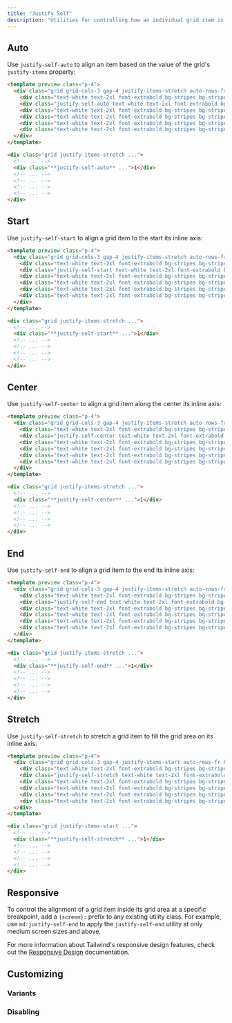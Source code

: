 ```yaml
---
title: "Justify Self"
description: "Utilities for controlling how an individual grid item is aligned along its inline axis."
---
```




## Auto

Use `justify-self-auto` to align an item based on the value of the grid's `justify-items` property:

```html purple
<template preview class="p-4">
  <div class="grid grid-cols-3 gap-4 justify-items-stretch auto-rows-fr h-32">
    <div class="text-white text-2xl font-extrabold bg-stripes bg-stripes-purple-500 rounded-md flex justify-center items-center px-4 py-2"></div>
    <div class="justify-self-auto text-white text-2xl font-extrabold bg-purple-500 rounded-md flex justify-center items-center px-4 py-2">1</div>
    <div class="text-white text-2xl font-extrabold bg-stripes bg-stripes-purple-500 rounded-md flex justify-center items-center px-4 py-2"></div>
    <div class="text-white text-2xl font-extrabold bg-stripes bg-stripes-purple-500 rounded-md flex justify-center items-center px-4 py-2"></div>
    <div class="text-white text-2xl font-extrabold bg-stripes bg-stripes-purple-500 rounded-md flex justify-center items-center px-4 py-2"></div>
    <div class="text-white text-2xl font-extrabold bg-stripes bg-stripes-purple-500 rounded-md flex justify-center items-center px-4 py-2"></div>
  </div>
</template>

<div class="grid justify-items-stretch ...">
  <!-- ... -->
  <div class="**justify-self-auto** ...">1</div>
  <!-- ... -->
  <!-- ... -->
  <!-- ... -->
  <!-- ... -->
</div>
```

## Start

Use `justify-self-start` to align a grid item to the start its inline axis:

```html emerald
<template preview class="p-4">
  <div class="grid grid-cols-3 gap-4 justify-items-stretch auto-rows-fr h-32">
    <div class="text-white text-2xl font-extrabold bg-stripes bg-stripes-emerald-500 rounded-md flex justify-center items-center px-4 py-2"></div>
    <div class="justify-self-start text-white text-2xl font-extrabold bg-emerald-500 rounded-md flex justify-center items-center px-4 py-2">1</div>
    <div class="text-white text-2xl font-extrabold bg-stripes bg-stripes-emerald-500 rounded-md flex justify-center items-center px-4 py-2"></div>
    <div class="text-white text-2xl font-extrabold bg-stripes bg-stripes-emerald-500 rounded-md flex justify-center items-center px-4 py-2"></div>
    <div class="text-white text-2xl font-extrabold bg-stripes bg-stripes-emerald-500 rounded-md flex justify-center items-center px-4 py-2"></div>
    <div class="text-white text-2xl font-extrabold bg-stripes bg-stripes-emerald-500 rounded-md flex justify-center items-center px-4 py-2"></div>
  </div>
</template>

<div class="grid justify-items-stretch ...">
  <!-- ... -->
  <div class="**justify-self-start** ...">1</div>
  <!-- ... -->
  <!-- ... -->
  <!-- ... -->
  <!-- ... -->
</div>
```

## Center

Use `justify-self-center` to align a grid item along the center its inline axis:

```html amber
<template preview class="p-4">
  <div class="grid grid-cols-3 gap-4 justify-items-stretch auto-rows-fr h-32">
    <div class="text-white text-2xl font-extrabold bg-stripes bg-stripes-amber-500 rounded-md flex justify-center items-center px-4 py-2"></div>
    <div class="justify-self-center text-white text-2xl font-extrabold bg-amber-500 rounded-md flex justify-center items-center px-4 py-2">1</div>
    <div class="text-white text-2xl font-extrabold bg-stripes bg-stripes-amber-500 rounded-md flex justify-center items-center px-4 py-2"></div>
    <div class="text-white text-2xl font-extrabold bg-stripes bg-stripes-amber-500 rounded-md flex justify-center items-center px-4 py-2"></div>
    <div class="text-white text-2xl font-extrabold bg-stripes bg-stripes-amber-500 rounded-md flex justify-center items-center px-4 py-2"></div>
    <div class="text-white text-2xl font-extrabold bg-stripes bg-stripes-amber-500 rounded-md flex justify-center items-center px-4 py-2"></div>
  </div>
</template>

<div class="grid justify-items-stretch ...">
  <!-- ... -->
  <div class="**justify-self-center** ...">1</div>
  <!-- ... -->
  <!-- ... -->
  <!-- ... -->
  <!-- ... -->
</div>
```

## End

Use `justify-self-end` to align a grid item to the end its inline axis:

```html rose
<template preview class="p-4">
  <div class="grid grid-cols-3 gap-4 justify-items-stretch auto-rows-fr h-32">
    <div class="text-white text-2xl font-extrabold bg-stripes bg-stripes-rose-500 rounded-md flex justify-center items-center px-4 py-2"></div>
    <div class="justify-self-end text-white text-2xl font-extrabold bg-rose-500 rounded-md flex justify-center items-center px-4 py-2">1</div>
    <div class="text-white text-2xl font-extrabold bg-stripes bg-stripes-rose-500 rounded-md flex justify-center items-center px-4 py-2"></div>
    <div class="text-white text-2xl font-extrabold bg-stripes bg-stripes-rose-500 rounded-md flex justify-center items-center px-4 py-2"></div>
    <div class="text-white text-2xl font-extrabold bg-stripes bg-stripes-rose-500 rounded-md flex justify-center items-center px-4 py-2"></div>
    <div class="text-white text-2xl font-extrabold bg-stripes bg-stripes-rose-500 rounded-md flex justify-center items-center px-4 py-2"></div>
  </div>
</template>

<div class="grid justify-items-stretch ...">
  <!-- ... -->
  <div class="**justify-self-end** ...">1</div>
  <!-- ... -->
  <!-- ... -->
  <!-- ... -->
  <!-- ... -->
</div>
```

## Stretch

Use `justify-self-stretch` to stretch a grid item to fill the grid area on its inline axis:

```html fuchsia
<template preview class="p-4">
  <div class="grid grid-cols-3 gap-4 justify-items-start auto-rows-fr h-32">
    <div class="text-white text-2xl font-extrabold bg-stripes bg-stripes-fuchsia-500 rounded-md flex justify-center items-center px-4 py-2"></div>
    <div class="justify-self-stretch text-white text-2xl font-extrabold bg-fuchsia-500 rounded-md flex justify-center items-center px-4 py-2">1</div>
    <div class="text-white text-2xl font-extrabold bg-stripes bg-stripes-fuchsia-500 rounded-md flex justify-center items-center px-4 py-2"></div>
    <div class="text-white text-2xl font-extrabold bg-stripes bg-stripes-fuchsia-500 rounded-md flex justify-center items-center px-4 py-2"></div>
    <div class="text-white text-2xl font-extrabold bg-stripes bg-stripes-fuchsia-500 rounded-md flex justify-center items-center px-4 py-2"></div>
    <div class="text-white text-2xl font-extrabold bg-stripes bg-stripes-fuchsia-500 rounded-md flex justify-center items-center px-4 py-2"></div>
  </div>
</template>

<div class="grid justify-items-start ...">
  <!-- ... -->
  <div class="**justify-self-stretch** ...">1</div>
  <!-- ... -->
  <!-- ... -->
  <!-- ... -->
  <!-- ... -->
</div>
```

## Responsive

To control the alignment of a grid item inside its grid area at a specific breakpoint, add a `{screen}:` prefix to any existing utility class. For example, use `md:justify-self-end` to apply the `justify-self-end` utility at only medium screen sizes and above.

For more information about Tailwind's responsive design features, check out the [Responsive Design](/docs/responsive-design) documentation.

## Customizing

### Variants

<Variants plugin="justifySelf" name="justify-self" />

### Disabling

<Disabling plugin="justifySelf" name="justify-self" />
